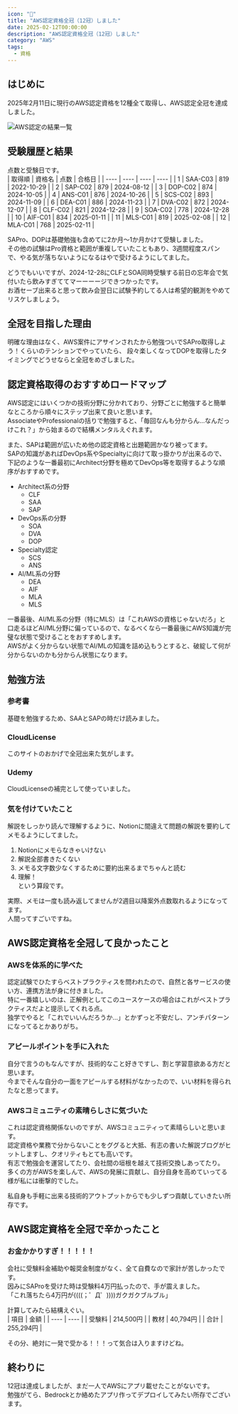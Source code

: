 ```yaml
---
icon: "🎨"
title: "AWS認定資格全冠（12冠）しました"
date: 2025-02-12T00:00:00
description: "AWS認定資格全冠（12冠）しました"
category: "AWS"
tags:
  - 資格
---
```

## はじめに
2025年2月11日に現行のAWS認定資格を12種全て取得し、AWS認定全冠を達成しました。  

![AWS認定の結果一覧](./aws_report_list.webp)  

## 受験履歴と結果
点数と受験日です。  
| 取得順 | 資格名 | 点数 | 合格日 |
| ---- | ---- | ---- | ---- |
| 1 | SAA-C03 | 819 | 2022-10-29 |
| 2 | SAP-C02 | 879 | 2024-08-12 |
| 3 | DOP-C02 | 874 | 2024-10-05 |
| 4 | ANS-C01 | 876 | 2024-10-26 |
| 5 | SCS-C02 | 893 | 2024-11-09 |
| 6 | DEA-C01 | 886 | 2024-11-23 |
| 7 | DVA-C02 | 872 | 2024-12-07 |
| 8 | CLF-C02 | 821 | 2024-12-28 |
| 9 | SOA-C02 | 778 | 2024-12-28 |
| 10 | AIF-C01 | 834 | 2025-01-11 |
| 11 | MLS-C01 | 819 | 2025-02-08 |
| 12 | MLA-C01 | 768 | 2025-02-11 |

SAPro、DOPは基礎勉強も含めてに2か月～1か月かけて受験しました。  
その他の試験はPro資格と範囲が重複していたこともあり、3週間程度スパンで、やる気が落ちないようになるはやで受けるようにしてました。  

どうでもいいですが、2024-12-28にCLFとSOA同時受験する前日の忘年会で気付いたら飲みすぎててマーーーージできつかったです。  
お酒セーブ出来ると思って飲み会翌日に試験予約してる人は希望的観測をやめてリスケしましょう。  

## 全冠を目指した理由
明確な理由はなく、AWS案件にアサインされたから勉強ついでSAPro取得しよう！くらいのテンションでやっていたら、
段々楽しくなってDOPを取得したタイミングでどうせならと全冠をめざしました。  

## 認定資格取得のおすすめロードマップ
AWS認定にはいくつかの技術分野に分かれており、分野ごとに勉強すると簡単なところから順々にステップ出来て良いと思います。   
AssociateやProfessionalの括りで勉強すると、「毎回なんも分からん...なんだっけこれ？」から始まるので結構メンタルえぐれます。  

また、SAPは範囲が広いため他の認定資格と出題範囲かなり被ってます。   
SAPの知識があればDevOps系やSpecialtyに向けて取っ掛かりが出来るので、下記のような一番最初にArchitect分野を極めてDevOps等を取得するような順序がおすすめです。   

- Architect系の分野
  - CLF
  - SAA
  - SAP
- DevOps系の分野
  - SOA
  - DVA
  - DOP
- Specialty認定
  - SCS
  - ANS
- AI/ML系の分野
  - DEA
  - AIF
  - MLA
  - MLS

一番最後、AI/ML系の分野（特にMLS）は「これAWSの資格じゃないだろ」と口走るほどAI/ML分野に偏っているので、なるべくなら一番最後にAWS知識が完璧な状態で受けることをおすすめします。   
AWSがよく分からない状態でAI/MLの知識を詰め込もうとすると、破綻して何が分からないのかも分からん状態になります。   

## 勉強方法
### 参考書
基礎を勉強するため、SAAとSAPの時だけ読みました。  
<ExLinkCard url="https://www.amazon.co.jp/gp/product/B07TT1N73K/ref=ppx_yo_dt_b_search_asin_title?ie=UTF8&psc=1" />
<ExLinkCard url="https://www.amazon.co.jp/gp/product/B0BTYNHFP5/ref=ppx_yo_dt_b_search_asin_title?ie=UTF8&psc=1" />


### CloudLicense
このサイトのおかげで全冠出来た気がします。  
<ExLinkCard url="https://cloud-license.com/" />

### Udemy
CloudLicenseの補完として使っていました。  
<ExLinkCard url="https://www.udemy.com/" />

### 気を付けていたこと
解説をしっかり読んで理解するように、Notionに間違えて問題の解説を要約してメモるようにしてました。   
1. Notionにメモらなきゃいけない
2. 解説全部書きたくない
3. メモる文字数少なくするために要約出来るまでちゃんと読む
4. 理解！  
という算段です。  

実際、メモは一度も読み返してませんが2週目以降案外点数取れるようになってます。  
人間ってすごいですね。  

## AWS認定資格を全冠して良かったこと
### AWSを体系的に学べた
認定試験でひたすらベストプラクティスを問われたので、自然と各サービスの使い方、連携方法が身に付きました。  
特に一番嬉しいのは、正解例としてこのユースケースの場合はこれがベストプラクティスだよと提示してくれる点。  
独学でやると「これでいいんだろうか...」とかずっと不安だし、アンチパターンになってるとかありがち。   

### アピールポイントを手に入れた
自分で言うのもなんですが、技術的なこと好きですし、割と学習意欲ある方だと思います。  
今までそんな自分の一面をアピールする材料がなかったので、いい材料を得られたなと思ってます。   


### AWSコミュニティの素晴らしさに気づいた
これは認定資格関係ないのですが、AWSコミュニティって素晴らしいと思います。   
認定資格や業務で分からないことをググると大抵、有志の書いた解説ブログがヒットしますし、クオリティもとても高いです。  
有志で勉強会を運営してたり、会社間の垣根を越えて技術交換しあってたり。  
多くの方がAWSを楽しんで、AWSの発展に貢献し、自分自身を高めていってる様が私には衝撃的でした。    

私自身も手軽に出来る技術的アウトプットからでも少しずつ貢献していきたい所存です。  


## AWS認定資格を全冠で辛かったこと
### お金かかりすぎ！！！！！
会社に受験料金補助や報奨金制度がなく、全て自費なので家計が苦しかったです。  
因みにSAProを受けた時は受験料4万円払ったので、手が震えました。  
「これ落ちたら4万円が((((；゜Д゜))))ガクガクブルブル」  

計算してみたら結構えぐい。  
| 項目 | 金額 |
| ---- | ---- |
| 受験料 | 214,500円 |
| 教材 | 40,794円 |
| 合計 | 255,294円 |

その分、絶対に一発で受かる！！！って気合は入りますけどね。  

## 終わりに
12冠は達成しましたが、まだ一人でAWSにアプリ載せたことがないです。  
勉強がてら、Bedrockとか絡めたアプリ作ってデプロイしてみたい所存でございます。  

